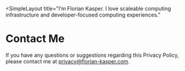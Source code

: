 
<Head>
    <title>About - Florian Kasper - Architect - Infrastructure - SRE</title>
    <meta
        name="description"
        content="I’m Florian Kasper. Passionate Cloud Architect and SRE, with a focus on computing infrastructure and developer-focused computing experiences."
    />
</Head>


<SimpleLayout
    title="I’m Florian Kasper. I love scaleable computing infrastructure and developer-focused computing experiences."
>
# Contact Me

If you have any questions or suggestions regarding this Privacy Policy, please contact me at <a href="mailto:privacy@florian-kasper.com" className="hover:underline">privacy@florian-kasper.com</a>.
</SimpleLayout>
